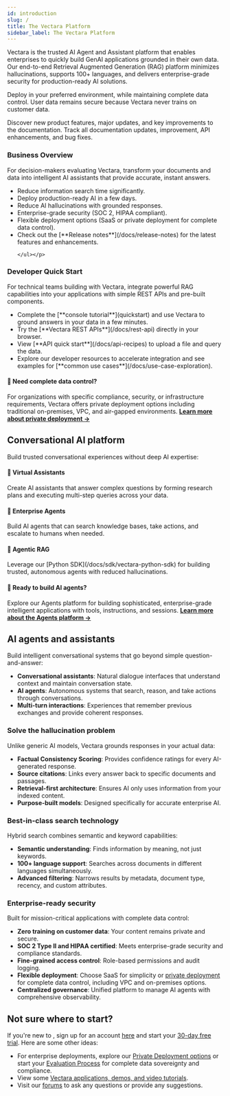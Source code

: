```yaml
---
id: introduction
slug: /
title: The Vectara Platform
sidebar_label: The Vectara Platform
---
```



Vectara is the trusted AI Agent and Assistant platform that enables
enterprises to quickly build GenAI applications grounded in their own data.
Our end-to-end Retrieval Augmented Generation (RAG) platform minimizes
hallucinations, supports 100+ languages, and delivers enterprise-grade
security for production-ready AI solutions.

Deploy in your preferred environment, while maintaining complete data control. 
User data remains secure because Vectara never trains on customer data.

<Grid columns={2}>
  <TopicButton
    title="Release Notes"
    href="/docs/release-notes"
  >
    Discover new product features, major updates, and key improvements to the documentation.
  </TopicButton>
  <TopicButton title="Changelog" href="/docs/changelog">
    Track all documentation updates, improvement, API enhancements, and bug fixes.
  </TopicButton>
</Grid>

<Spacer size="l" />

<div style={{ display: 'flex', gap: '20px' }}>
  <div style={{ flex: 1 }}>
    <h3>Business Overview</h3>
    <p>For decision-makers evaluating Vectara, transform your documents and
    data into intelligent AI assistants that provide accurate, instant answers.</p>
    <p><ul>
    <li>Reduce information search time significantly.</li>
    <li>Deploy production-ready AI in a few days.</li>
    <li>Reduce AI hallucinations with grounded responses.</li>
    <li>Enterprise-grade security (SOC 2, HIPAA compliant).</li>
    <li>Flexible deployment options (SaaS or private deployment for complete
    data control).</li>
    <li>Check out the [**Release notes**](/docs/release-notes) for the latest
    features and enhancements.</li>

    </ul></p>
  </div>
  <div style={{ flex: 1 }}>
    <h3>Developer Quick Start</h3>
    <p>For technical teams building with Vectara, integrate powerful RAG
    capabilities into your applications with simple REST APIs and pre-built
    components.</p>
    <p><ul>
    <li>Complete the [**console tutorial**](quickstart) and use Vectara to
    ground answers in your data in a few minutes.</li>
    <li>Try the [**Vectara REST APIs**](/docs/rest-api) directly in your
    browser.</li>
    <li>View [**API quick start**](/docs/api-recipes) to upload a file and query
    the data.</li>
    <li>Explore our developer resources to accelerate integration and see
    examples for [**common use cases**](/docs/use-case-exploration).</li>
    </ul></p>
  </div>
</div>

<div style={{ backgroundColor: '#f8f9fa', padding: '20px', borderRadius: '8px', marginBottom: '20px', border: '1px solid #e9ecef' }}>
  <h4>🏢 Need complete data control?</h4>
  <p>For organizations with specific compliance, security, or infrastructure
  requirements, Vectara offers private deployment options including traditional
  on-premises, VPC, and air-gapped environments. <strong><a href="/docs/deployments">Learn more about private deployment →</a></strong></p>
</div>

## Conversational AI platform

Build trusted conversational experiences without deep AI expertise:

<Grid columns={3}>
  <div>
    <h4>🤖 Virtual Assistants</h4>
    <p>Create AI assistants that answer complex questions by forming research plans and 
executing multi-step queries across your data.</p>
  </div>
  <div>
    <h4>💬 Enterprise Agents</h4>
    <p>Build AI agents that can search knowledge bases, take actions, and escalate to humans when needed.</p>
  </div>
  <div>
    <h4>🏢 Agentic RAG</h4>
    <p>Leverage our [Python SDK](/docs/sdk/vectara-python-sdk) for building trusted, autonomous agents with reduced hallucinations.</p>
  </div>
</Grid>

<div style={{ backgroundColor: '#e8f4fd', padding: '20px', borderRadius: '8px', marginBottom: '20px', border: '1px solid #b8e0f7' }}>
  <h4>🤖 Ready to build AI agents?</h4>
  <p>Explore our Agents platform for building sophisticated, enterprise-grade
  intelligent applications with tools, instructions, and sessions. <strong><a href="/docs/agents/agent-platform-overview">Learn more about the Agents platform →</a></strong></p>
</div>

## AI agents and assistants

Build intelligent conversational systems that go beyond simple
question-and-answer:

- **Conversational assistants**: Natural dialogue interfaces that understand
  context and maintain conversation state.
- **AI agents**: Autonomous systems that search, reason, and take actions
  through conversations.
- **Multi-turn interactions**: Experiences that remember previous exchanges and
  provide coherent responses.

### Solve the hallucination problem
Unlike generic AI models, Vectara grounds responses in your actual data:

- **Factual Consistency Scoring**: Provides confidence ratings for every
  AI-generated response.
- **Source citations**: Links every answer back to specific documents and
  passages.
- **Retrieval-first architecture**: Ensures AI only uses information from your
  indexed content.
- **Purpose-built models**: Designed specifically for accurate enterprise AI.

### Best-in-class search technology
Hybrid search combines semantic and keyword capabilities:

- **Semantic understanding**: Finds information by meaning, not just keywords.
- **100+ language support**: Searches across documents in different languages
  simultaneously.
- **Advanced filtering**: Narrows results by metadata, document type, recency,
  and custom attributes.

### Enterprise-ready security
Built for mission-critical applications with complete data control:

- **Zero training on customer data**: Your content remains private and secure.
- **SOC 2 Type II and HIPAA certified**: Meets enterprise-grade security and
  compliance standards.
- **Fine-grained access control**: Role-based permissions and audit logging.
- **Flexible deployment**: Choose SaaS for simplicity or
  [private deployment](/docs/deployments) for complete data control, including
  VPC and on-premises options.
- **Centralized governance**: Unified platform to manage AI agents with
  comprehensive observability.

## Not sure where to start?

If you're new to <Config v="names.product"/>, sign up for an account
[here](https://console.vectara.com/signup) and start your
[30-day free trial](/docs/vectara-trial). Here are some other ideas:

- For enterprise deployments, explore our
  [Private Deployment options](/docs/deployments) or start your
  [Evaluation Process](/docs/deployments/onprem-evaluation-process) for
  complete data sovereignty and compliance.
- View some [Vectara applications, demos, and video tutorials](https://vectara.com/demos/).
- Visit our [forums](https://discuss.vectara.com/) to ask any questions or
  provide any suggestions.
